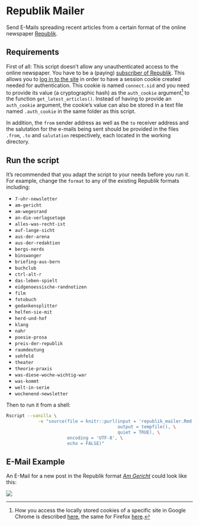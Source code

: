 # Republik Mailer

Send E-Mails spreading recent articles from a certain format of the online newspaper [Republik](https://www.republik.ch/).

## Requirements

First of all: This script doesn't allow any unauthenticated access to the online newspaper. You have to be a (paying) [subscriber of Republik](https://www.republik.ch/angebote). This allows you to [log in to the site](https://www.republik.ch/anmelden) in order to have a session cookie created needed for authentication. This cookie is named `connect.sid` and you need to provide its value (a cryptographic hash) as the `auth_cookie` argument[^reveal] to the function `get_latest_articles()`. Instead of having to provide an `auth_cookie` argument, the cookie's value can also be stored in a text file named `.auth_cookie` in the same folder as this script.

In addition, the `from` sender address as well as the `to` receiver address and the salutation for the e-mails being sent should be provided in the files `.from`, `.to` and `salutation` respectively, each located in the working directory.


[^reveal]: How you access the locally stored cookies of a specific site in Google Chrome is described [here](https://developers.google.com/web/tools/chrome-devtools/storage/cookies), the same for Firefox [here](https://developer.mozilla.org/docs/Tools/Storage_Inspector).

## Run the script

It's recommended that you adapt the script to your needs before you run it. For example, change the `format` to any of the existing Republik formats including:

- `7-uhr-newsletter`
- `am-gericht`
- `am-wegesrand`
- `an-die-verlagsetage`
- `alles-was-recht-ist`
- `auf-lange-sicht`
- `aus-der-arena`
- `aus-der-redaktion`
- `bergs-nerds`
- `binswanger`
- `briefing-aus-bern`
- `buchclub`
- `ctrl-alt-r`
- `das-leben-spielt`
- `eidgenoessische-randnotizen`
- `film`
- `fotobuch`
- `gedankensplitter`
- `helfen-sie-mit`
- `herd-und-hof`
- `klang`
- `nahr`
- `poesie-prosa`
- `preis-der-republik`
- `raumdeutung`
- `sehfeld`
- `theater`
- `theorie-praxis`
- `was-diese-woche-wichtig-war`
- `was-kommt`
- `welt-in-serie`
- `wochenend-newsletter`

Then to run it from a shell:

```sh
Rscript --vanilla \
            -e "source(file = knitr::purl(input = 'republik_mailer.Rmd', \
                                          output = tempfile(), \
                                          quiet = TRUE), \
                       encoding = 'UTF-8', \
                       echo = FALSE)"
```

## E-Mail Example

An E-Mail for a new post in the Republik format [_Am Gericht_](https://www.republik.ch/format/am-gericht) could look like this:

![](am-gericht.png)
